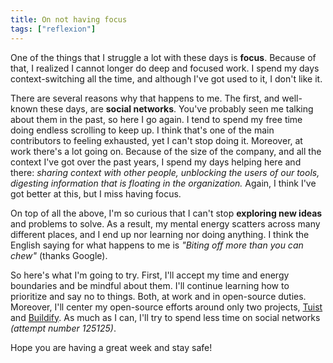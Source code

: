 ```yaml
---
title: On not having focus
tags: ["reflexion"]
---
```


One of the things that I struggle a lot with these days is **focus**.
Because of that,
I realized I cannot longer do deep and focused work.
I spend my days context-switching all the time,
and although I've got used to it,
I don't like it.

There are several reasons why that happens to me.
The first,
and well-known these days,
are **social networks**.
You've probably seen me talking about them in the past,
so here I go again.
I tend to spend my free time doing endless scrolling to keep up.
I think that's one of the main contributors to feeling exhausted,
yet I can't stop doing it.
Moreover,
at work there's a lot going on.
Because of the size of the company,
and all the context I've got over the past years,
I spend my days helping here and there:
_sharing context with other people,
unblocking the users of our tools,
digesting information that is floating in the organization._
Again,
I think I've got better at this,
but I miss having focus.

On top of all the above,
I'm so curious that I can't stop **exploring new ideas** and problems to solve.
As a result,
my mental energy scatters across many different places,
and I end up nor learning nor doing anything.
I think the English saying for what happens to me is _"Biting off more than you can chew"_ (thanks Google).

So here's what I'm going to try.
First,
I'll accept my time and energy boundaries and be mindful about them.
I'll continue learning how to prioritize and say no to things.
Both, at work and in open-source duties.
Moreover,
I'll center my open-source efforts around only two projects,
[Tuist](https://tuist.io) and [Buildify](https://buildify.com).
As much as I can, I'll try to spend less time on social networks _(attempt number 125125)_.

Hope you are having a great week and stay safe!
